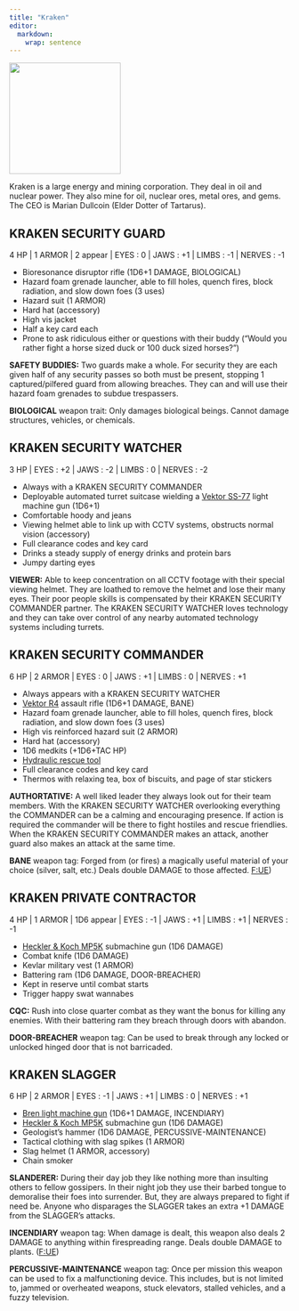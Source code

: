 ```yaml
---
title: "Kraken"
editor: 
  markdown: 
    wrap: sentence
---
```


![](images/Kraken.png){width=200px fig-align="center"}

Kraken is a large energy and mining corporation. They deal in oil and nuclear power. They also mine for oil, nuclear ores, metal ores, and gems. The CEO is Marian Dullcoin (Elder Dotter of Tartarus).

## KRAKEN SECURITY GUARD {#kraken_guard}

4 HP | 1 ARMOR | 2 appear | EYES : 0 | JAWS : +1 | LIMBS : -1 | NERVES : -1

- Bioresonance disruptor rifle (1D6+1 DAMAGE, BIOLOGICAL)
- Hazard foam grenade launcher, able to fill holes, quench fires, block radiation, and slow down foes (3 uses)
- Hazard suit (1 ARMOR)
- Hard hat (accessory)
- High vis jacket
- Half a key card each
- Prone to ask ridiculous either or questions with their buddy (“Would you rather fight a horse sized duck or 100 duck sized horses?”)

__SAFETY BUDDIES:__ Two guards make a whole. For security they are each given half of any security passes so both must be present, stopping 1 captured/pilfered guard from allowing breaches. They can and will use their hazard foam grenades to subdue trespassers.

__BIOLOGICAL__ weapon trait: Only damages biological beings. Cannot damage structures, vehicles, or chemicals.

## KRAKEN SECURITY WATCHER {#kraken_watcher}

3 HP | EYES : +2 | JAWS : -2 | LIMBS : 0 | NERVES : -2

- Always with a KRAKEN SECURITY COMMANDER
- Deployable automated turret suitcase wielding a [Vektor SS-77](https://en.wikipedia.org/wiki/Vektor_SS-77) light machine gun (1D6+1)
- Comfortable hoody and jeans
- Viewing helmet able to link up with CCTV systems, obstructs normal vision (accessory)
- Full clearance codes and key card
- Drinks a steady supply of energy drinks and protein bars
- Jumpy darting eyes

__VIEWER:__ Able to keep concentration on all CCTV footage with their special viewing helmet.
They are loathed to remove the helmet and lose their many eyes.
Their poor people skills is compensated by their KRAKEN SECURITY COMMANDER partner.
The KRAKEN SECURITY WATCHER loves technology and they can take over control of any nearby automated technology systems including turrets.

## KRAKEN SECURITY COMMANDER {#kraken_commander}

6 HP | 2 ARMOR | EYES : 0 | JAWS : +1 | LIMBS : 0 | NERVES : +1

- Always appears with a KRAKEN SECURITY WATCHER
- [Vektor R4](https://en.wikipedia.org/wiki/Vektor_R4) assault rifle (1D6+1 DAMAGE, BANE)
- Hazard foam grenade launcher, able to fill holes, quench fires, block radiation, and slow down foes (3 uses)
- High vis reinforced hazard suit (2 ARMOR)
- Hard hat (accessory)
- 1D6 medkits (+1D6+TAC HP)
- [Hydraulic rescue tool](https://en.wikipedia.org/wiki/Hydraulic_rescue_tool)
- Full clearance codes and key card
- Thermos with relaxing tea, box of biscuits, and page of star stickers

__AUTHORTATIVE:__ A well liked leader they always look out for their team members.
With the KRAKEN SECURITY WATCHER overlooking everything the COMMANDER can be a calming and encouraging presence.
If action is required the commander will be there to fight hostiles and rescue friendlies.
When the KRAKEN SECURITY COMMANDER makes an attack, another guard also makes an attack at the same time.

__BANE__ weapon tag:  Forged from (or fires) a magically useful material of your choice (silver, salt, etc.) Deals double DAMAGE to those affected. [F:UE](https://claymorerpgs.itch.io/fist))

## KRAKEN PRIVATE CONTRACTOR {#kraken_contractors}

4 HP | 1 ARMOR | 1D6 appear | EYES : -1 | JAWS : +1 | LIMBS : +1 | NERVES : -1

- [Heckler & Koch MP5K](https://en.wikipedia.org/wiki/Heckler_%26_Koch_MP5) submachine gun (1D6 DAMAGE)
- Combat knife (1D6 DAMAGE)
- Kevlar military vest (1 ARMOR)
- Battering ram (1D6 DAMAGE, DOOR-BREACHER)
- Kept in reserve until combat starts
- Trigger happy swat wannabes

__CQC:__ Rush into close quarter combat as they want the bonus for killing any enemies. With their battering ram they breach through doors with abandon.

__DOOR-BREACHER__ weapon tag: Can be used to break through any locked or unlocked hinged door that is not barricaded.

## KRAKEN SLAGGER {#kraken_slagger}

6 HP | 2 ARMOR | EYES : -1 | JAWS : +1 | LIMBS : 0 | NERVES : +1

- [Bren light machine gun](https://en.wikipedia.org/wiki/Bren_light_machine_gun) (1D6+1 DAMAGE, INCENDIARY)
- [Heckler & Koch MP5K](https://en.wikipedia.org/wiki/Heckler_%26_Koch_MP5) submachine gun (1D6 DAMAGE)
- Geologist's hammer (1D6 DAMAGE, PERCUSSIVE-MAINTENANCE)
- Tactical clothing with slag spikes (1 ARMOR)
- Slag helmet (1 ARMOR, accessory)
- Chain smoker

__SLANDERER:__ During their day job they like nothing more than insulting others to fellow gossipers.
In their night job they use their barbed tongue to demoralise their foes into surrender.
But, they are always prepared to fight if need be.
Anyone who disparages the SLAGGER takes an extra +1 DAMAGE from the SLAGGER's attacks.

__INCENDIARY__ weapon tag: When damage is dealt, this weapon also deals 2 DAMAGE to anything within firespreading range. Deals double DAMAGE to plants. ([F:UE](https://claymorerpgs.itch.io/fist))

__PERCUSSIVE-MAINTENANCE__ weapon tag: Once per mission this weapon can be used to fix a malfunctioning device.
This includes, but is not limited to, jammed or overheated weapons, stuck elevators, stalled vehicles, and a fuzzy television.

